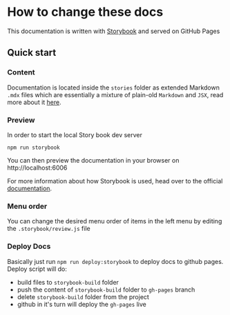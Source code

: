 
<Meta title="How Tos/How to change these docs" />

# How to change these docs
This documentation is written with [Storybook](https://storybook.js.org/) and served on GitHub Pages

## Quick start


### Content
Documentation is located inside the `stories` folder as extended Markdown `.mdx` files which are essentially
a mixture of plain-old `Markdown` and `JSX`, read more about it [here](https://storybook.js.org/docs/vue/writing-docs/mdx#gatsby-focus-wrapper).

### Preview
In order to start the local Story book dev server
```
npm run storybook
```
You can then preview the documentation in your browser on http://localhost:6006 

For more information about how Storybook is used, head over to the official [documentation](https://storybook.js.org/docs/vue/get-started/introduction).

### Menu order
You can change the desired menu order of items in the left menu by editing the `.storybook/review.js` file

### Deploy Docs
Basically just run `npm run deploy:storybook` to deploy docs to github pages.
Deploy script will do:
- build files to `storybook-build` folder
- push the content of `storybook-build` folder to `gh-pages` branch
- delete `storybook-build` folder from the project
- github in it's turn will deploy the `gh-pages` live